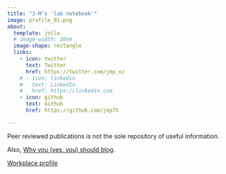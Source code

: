 ```yaml
---
title: "J-M's 'lab notebook'"
image: profile_01.png
about:
  template: jolla
  # image-width: 10em
  image-shape: rectangle
  links:
    - icon: twitter
      text: Twitter
      href: https://twitter.com/jmp_oz
    # - icon: linkedin
    #   text: LinkedIn
    #   href: https://linkedin.com
    - icon: github
      text: Github
      href: https://github.com/jmp75

---
```


Peer reviewed publications is not the sole repository of useful information.

Also, [Why you (yes, you) should blog](https://medium.com/@racheltho/why-you-yes-you-should-blog-7d2544ac1045).

[Workplace profile](https://people.csiro.au/P/J/Jean-Michel-Perraud)
